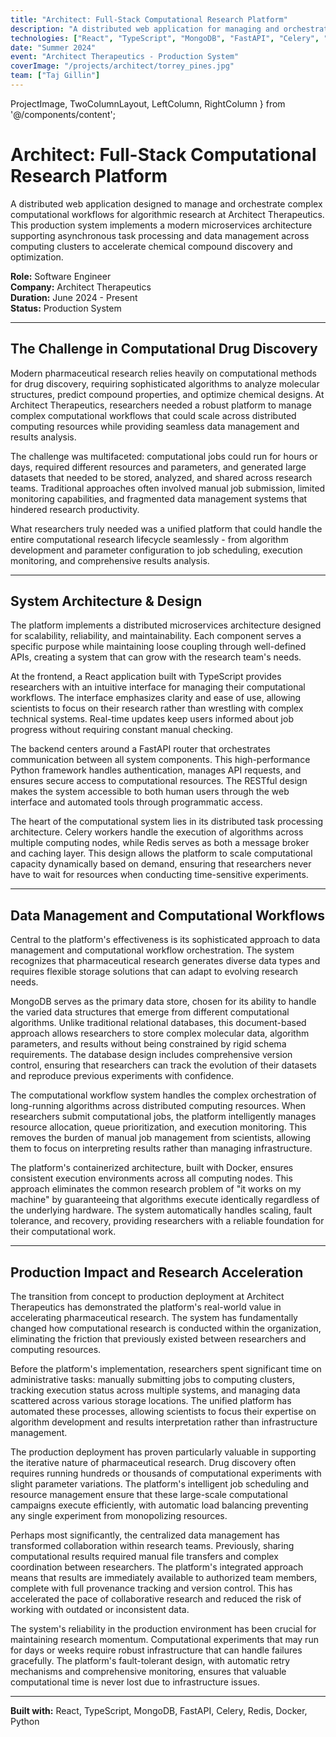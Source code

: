 ```yaml
---
title: "Architect: Full-Stack Computational Research Platform"
description: "A distributed web application for managing and orchestrating complex computational workflows for algorithmic research in drug discovery"
technologies: ["React", "TypeScript", "MongoDB", "FastAPI", "Celery", "Redis", "Docker", "Python"]
date: "Summer 2024"
event: "Architect Therapeutics - Production System"
coverImage: "/projects/architect/torrey_pines.jpg"
team: ["Taj Gillin"]
---
```


  ProjectImage,
  TwoColumnLayout,
  LeftColumn,
  RightColumn
} from '@/components/content';

# Architect: Full-Stack Computational Research Platform

A distributed web application designed to manage and orchestrate complex computational workflows for algorithmic research at Architect Therapeutics. This production system implements a modern microservices architecture supporting asynchronous task processing and data management across computing clusters to accelerate chemical compound discovery and optimization.

**Role:** Software Engineer  
**Company:** Architect Therapeutics  
**Duration:** June 2024 - Present  
**Status:** Production System

---

## The Challenge in Computational Drug Discovery

Modern pharmaceutical research relies heavily on computational methods for drug discovery, requiring sophisticated algorithms to analyze molecular structures, predict compound properties, and optimize chemical designs. At Architect Therapeutics, researchers needed a robust platform to manage complex computational workflows that could scale across distributed computing resources while providing seamless data management and results analysis.

The challenge was multifaceted: computational jobs could run for hours or days, required different resources and parameters, and generated large datasets that needed to be stored, analyzed, and shared across research teams. Traditional approaches often involved manual job submission, limited monitoring capabilities, and fragmented data management systems that hindered research productivity.

<ProjectImage 
  src="/projects/architect/home_page.png"
  alt="Architect platform welcome interface with clean, professional design"
  caption="The platform's clean interface provides easy access to computational tools and research workflows"
  zoom
/>

What researchers truly needed was a unified platform that could handle the entire computational research lifecycle seamlessly - from algorithm development and parameter configuration to job scheduling, execution monitoring, and comprehensive results analysis.

---

## System Architecture & Design

The platform implements a distributed microservices architecture designed for scalability, reliability, and maintainability. Each component serves a specific purpose while maintaining loose coupling through well-defined APIs, creating a system that can grow with the research team's needs.

<ProjectImage 
  src="/projects/architect/torrey_pines.jpg"
  alt="Complete system architecture diagram showing all components and their interactions"
  caption="Full-stack architecture implementing microservices design with distributed task processing"
  zoom
/>

At the frontend, a React application built with TypeScript provides researchers with an intuitive interface for managing their computational workflows. The interface emphasizes clarity and ease of use, allowing scientists to focus on their research rather than wrestling with complex technical systems. Real-time updates keep users informed about job progress without requiring constant manual checking.

The backend centers around a FastAPI router that orchestrates communication between all system components. This high-performance Python framework handles authentication, manages API requests, and ensures secure access to computational resources. The RESTful design makes the system accessible to both human users through the web interface and automated tools through programmatic access.

The heart of the computational system lies in its distributed task processing architecture. Celery workers handle the execution of algorithms across multiple computing nodes, while Redis serves as both a message broker and caching layer. This design allows the platform to scale computational capacity dynamically based on demand, ensuring that researchers never have to wait for resources when conducting time-sensitive experiments.

---

## Data Management and Computational Workflows

Central to the platform's effectiveness is its sophisticated approach to data management and computational workflow orchestration. The system recognizes that pharmaceutical research generates diverse data types and requires flexible storage solutions that can adapt to evolving research needs.

<ProjectImage 
  src="/projects/architect/datasets_page.png"
  alt="Datasets management interface showing data organization and access controls"
  caption="Comprehensive dataset management with intuitive organization and access controls"
  zoom
/>

MongoDB serves as the primary data store, chosen for its ability to handle the varied data structures that emerge from different computational algorithms. Unlike traditional relational databases, this document-based approach allows researchers to store complex molecular data, algorithm parameters, and results without being constrained by rigid schema requirements. The database design includes comprehensive version control, ensuring that researchers can track the evolution of their datasets and reproduce previous experiments with confidence.

The computational workflow system handles the complex orchestration of long-running algorithms across distributed computing resources. When researchers submit computational jobs, the platform intelligently manages resource allocation, queue prioritization, and execution monitoring. This removes the burden of manual job management from scientists, allowing them to focus on interpreting results rather than managing infrastructure.

<ProjectImage 
  src="/projects/architect/heatmap_dashboard.png"
  alt="Performance monitoring dashboard with heatmaps and system metrics"
  caption="Advanced performance monitoring provides insights into system utilization and computational efficiency"
  zoom
/>

The platform's containerized architecture, built with Docker, ensures consistent execution environments across all computing nodes. This approach eliminates the common research problem of "it works on my machine" by guaranteeing that algorithms execute identically regardless of the underlying hardware. The system automatically handles scaling, fault tolerance, and recovery, providing researchers with a reliable foundation for their computational work.

---

## Production Impact and Research Acceleration

The transition from concept to production deployment at Architect Therapeutics has demonstrated the platform's real-world value in accelerating pharmaceutical research. The system has fundamentally changed how computational research is conducted within the organization, eliminating the friction that previously existed between researchers and computing resources.

Before the platform's implementation, researchers spent significant time on administrative tasks: manually submitting jobs to computing clusters, tracking execution status across multiple systems, and managing data scattered across various storage locations. The unified platform has automated these processes, allowing scientists to focus their expertise on algorithm development and results interpretation rather than infrastructure management.

The production deployment has proven particularly valuable in supporting the iterative nature of pharmaceutical research. Drug discovery often requires running hundreds or thousands of computational experiments with slight parameter variations. The platform's intelligent job scheduling and resource management ensure that these large-scale computational campaigns execute efficiently, with automatic load balancing preventing any single experiment from monopolizing resources.

Perhaps most significantly, the centralized data management has transformed collaboration within research teams. Previously, sharing computational results required manual file transfers and complex coordination between researchers. The platform's integrated approach means that results are immediately available to authorized team members, complete with full provenance tracking and version control. This has accelerated the pace of collaborative research and reduced the risk of working with outdated or inconsistent data.

The system's reliability in the production environment has been crucial for maintaining research momentum. Computational experiments that may run for days or weeks require robust infrastructure that can handle failures gracefully. The platform's fault-tolerant design, with automatic retry mechanisms and comprehensive monitoring, ensures that valuable computational time is never lost due to infrastructure issues.


---

**Built with:** React, TypeScript, MongoDB, FastAPI, Celery, Redis, Docker, Python
